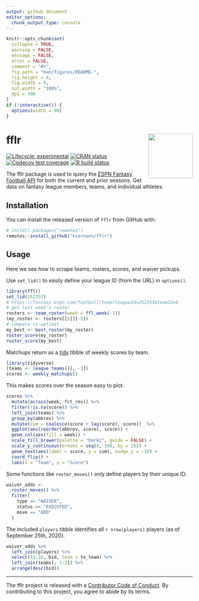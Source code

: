 ```yaml
---
output: github_document
editor_options: 
  chunk_output_type: console
---
```


<!-- README.md is generated from README.Rmd. Please edit that file -->

```r
knitr::opts_chunk$set(
  collapse = TRUE,
  warning = FALSE,
  message = FALSE,
  error = FALSE,
  comment = "#>",
  fig.path = "man/figures/README-",
  fig.height = 4,
  fig.width = 9,
  out.width = "100%",
  dpi = 300
)
if (!interactive()) {
  options(width = 99)
}
```

# fflr <img src="man/figures/logo.png" align="right" width="120" />

<!-- badges: start -->
[![Lifecycle: experimental][life_badge]][life_link]
[![CRAN status][cran_badge]][cran_link]
[![Codecov test coverage][cov_badge]][cov_link]
[![R build status][ga_badge]][ga_link]
<!-- badges: end -->

The fflr package is used to query the [ESPN Fantasy Football API][api] for both
the current and prior seasons. Get data on fantasy league members, teams, and
individual athletes.

## Installation

You can install the released version of `fflr` from GitHub with:

```r
# install.packages("remotes")
remotes::install_github("kiernann/fflr")
```

## Usage

Here we see how to scrape teams, rosters, scores, and waiver pickups.

Use `set_lid()` to easily define your league ID (from the URL) in `options()`.

```r
library(fflr)
set_lid(252353) 
# https://fantasy.espn.com/football/team?leagueId=252353&teamId=6
# get last week's roster
rosters <- team_roster(week = ffl_week(-1))
(my_roster <- rosters[[5]][-5])
# compare vs optimal
my_best <- best_roster(my_roster)
roster_score(my_roster)
roster_score(my_best)
```

Matchups return as a [tidy](https://w.wiki/Jzz) tibble of weekly scores by team.

```r
library(tidyverse)
(teams <- league_teams()[, -3])
scores <- weekly_matchups()
```

This makes scores over the season easy to plot.

```r
scores %>% 
  mutate(across(week, fct_rev)) %>% 
  filter(!is.na(score)) %>% 
  left_join(teams) %>% 
  group_by(abbrev) %>% 
  mutate(cum = coalesce(score + lag(score), score))  %>% 
  ggplot(aes(reorder(abbrev, score), score)) +
  geom_col(aes(fill = week)) +
  scale_fill_brewer(palette = "Dark2", guide = FALSE) +
  scale_y_continuous(breaks = seq(0, 350, by = 25)) +
  geom_text(aes(label = score, y = cum), nudge_y = -10) +
  coord_flip() +
  labs(x = "Team", y = "Score")
```

Some functions like `roster_moves()` only define players by their unique ID.

```r
waiver_adds <- 
  roster_moves() %>% 
  filter(
    type == "WAIVER", 
    status == "EXECUTED",
    move == "ADD"
  )
```

The included `players` tibble identifies all `r nrow(players)` players (as of
September 25th, 2020).

```r
waiver_adds %>% 
  left_join(players) %>% 
  select(15:18, bid, team = to_team) %>%
  left_join(teams[, 1:2]) %>% 
  arrange(desc(bid))
```

***

The fflr project is released with a [Contributor Code of Conduct][coc]. By
contributing to this project, you agree to abide by its terms.

<!-- refs: start -->
[life_badge]: https://img.shields.io/badge/lifecycle-experimental-orange.svg
[life_link]: https://www.tidyverse.org/lifecycle/#experimental
[cran_badge]: https://www.r-pkg.org/badges/version/fflr
[cran_link]: https://CRAN.R-project.org/package=fflr
[ga_badge]: https://github.com/kiernann/fflr/workflows/R-CMD-check/badge.svg
[ga_link]: https://github.com/kiernann/fflr/actions
[cov_badge]: https://codecov.io/gh/kiernann/ffplot/branch/master/graph/badge.svg
[cov_link]: https://codecov.io/gh/kiernann/fflr?branch=master
[dl_badge]: https://cranlogs.r-pkg.org/badges/grand-total/fflr
[api]: https://fantasy.espn.com/apis/v3/games/ffl/
[coc]: https://contributor-covenant.org/version/1/0/0/CODE_OF_CONDUCT.html
<!-- refs: end -->
